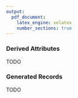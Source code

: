 ```yaml
---
output:
  pdf_document:
    latex_engine: xelatex
    number_sections: true
---
```


### Derived Attributes

TODO

### Generated Records

TODO


<!--
After the data is cleaned, the data analyst should undertake data preparation operations such as developing entirely new records or producing derived attributes. An example of a new record would be the creation of an empty purchase record for customers who made no purchases during the past year. Derived attributes, in contrast, are new attributes that are constructed from existing attributes, such as Area = Length x Width. These derived attributes should only be added if they ease the model process or facilitate the modeling algorithm, not just to reduce the number of input attributes. For instance, perhaps “income per head” is a better/easier attribute to use than “income per household.” Another type of derived attribute is single-attribute transformations, usually performed to fit the needs of the modeling tools. These transformations may be necessary to transform ranges to symbolic fields (e.g., ages to age bands), or symbolic fields (“definitely yes,” “yes,” “don’t know,” “no”) to numeric values. Modeling tools or algorithms often require these transformations.
--> 
